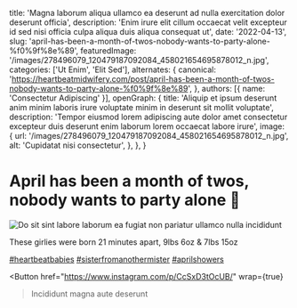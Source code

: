   title: 'Magna laborum aliqua ullamco ea deserunt ad nulla exercitation dolor deserunt officia',
  description: 'Enim irure elit cillum occaecat velit excepteur id sed nisi officia culpa aliqua duis aliqua consequat ut',
  date: '2022-04-13',
  slug: 'april-has-been-a-month-of-twos-nobody-wants-to-party-alone-%f0%9f%8e%89',
  featuredImage: '/images/278496079_120479187092084_458021654695878012_n.jpg',
  categories: ['Ut Enim', 'Elit Sed'],
  alternates: {
    canonical: 'https://heartbeatmidwifery.com/post/april-has-been-a-month-of-twos-nobody-wants-to-party-alone-%f0%9f%8e%89',
  },
  authors: [{ name: 'Consectetur Adipiscing' }],
  openGraph: {
    title: 'Aliquip et ipsum deserunt anim minim laboris irure voluptate minim in deserunt sit mollit voluptate',
    description: 'Tempor eiusmod lorem adipiscing aute dolor amet consectetur excepteur duis deserunt enim laborum lorem occaecat labore irure',
    image: {
      url: '/images/278496079_120479187092084_458021654695878012_n.jpg',
      alt: 'Cupidatat nisi consectetur',
    },
  },
}


# April has been a month of twos, nobody wants to party alone 🎉

<Image
  src="/images/278496079_120479187092084_458021654695878012_n.jpg"
  size="large"
  wrap={true}
  alt="Do sit sint labore laborum ea fugiat non pariatur ullamco nulla incididunt"
/>

These girlies were born 21 minutes apart, 9lbs 6oz & 7lbs 15oz

[#heartbeatbabies](https://www.instagram.com/explore/tags/heartbeatbabies/) [#sisterfromanothermister](https://www.instagram.com/explore/tags/sisterfromanothermister/) [#aprilshowers](https://www.instagram.com/explore/tags/aprilshowers/)

<Button
  href="https://www.instagram.com/p/CcSxD3tOcUB/"
  wrap={true}
>Incididunt magna aute deserunt</Button>
